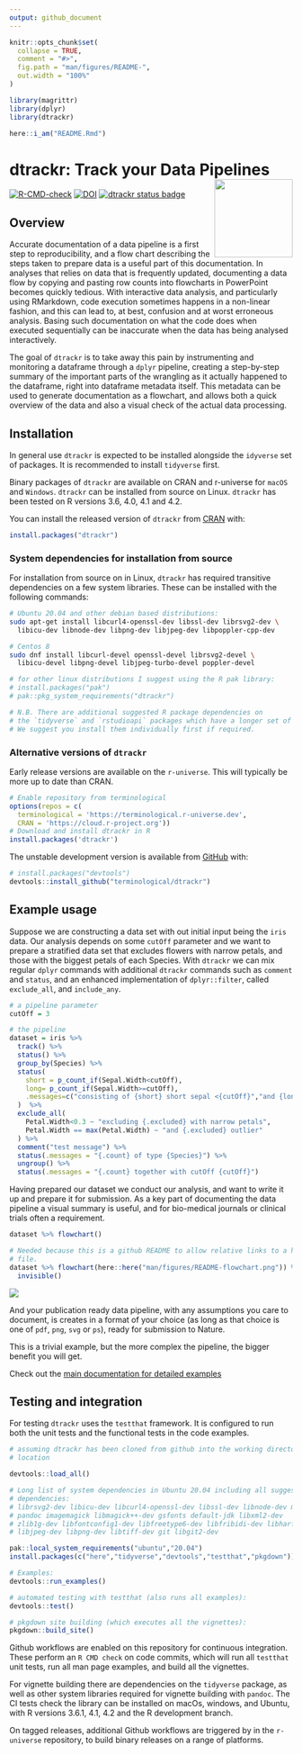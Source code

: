 ```yaml
---
output: github_document
---
```


```r
knitr::opts_chunk$set(
  collapse = TRUE,
  comment = "#>",
  fig.path = "man/figures/README-",
  out.width = "100%"
)

library(magrittr)
library(dplyr)
library(dtrackr)

here::i_am("README.Rmd")
```

# dtrackr: Track your Data Pipelines <a href='https://dplyr.tidyverse.org'><img src='man/figures/logo.png' align="right" height="139" /></a>

<!-- badges: start -->
[![R-CMD-check](https://github.com/terminological/dtrackr/workflows/R-CMD-check/badge.svg)](https://github.com/terminological/dtrackr/actions)
[![DOI](https://zenodo.org/badge/335974323.svg)](https://zenodo.org/badge/latestdoi/335974323)
[![dtrackr status badge](https://terminological.r-universe.dev/badges/dtrackr)](https://terminological.r-universe.dev)
<!-- [![DOI](https://joss.theoj.org/papers/10.21105/joss.04707/status.svg)](https://doi.org/) -->
<!-- badges: end -->

## Overview

Accurate documentation of a data pipeline is a first step to reproducibility,
and a flow chart describing the steps taken to prepare data is a useful part of 
this documentation. In analyses that relies on data that is frequently updated,
documenting a data flow by copying and pasting row counts into flowcharts in
PowerPoint becomes quickly tedious. With interactive data analysis, and
particularly using RMarkdown, code execution sometimes happens in a non-linear
fashion, and this can lead to, at best, confusion and at worst erroneous
analysis. Basing such documentation on what the code does when executed
sequentially can be inaccurate when the data has being analysed interactively.

The goal of `dtrackr` is to take away this pain by instrumenting and monitoring
a dataframe through a `dplyr` pipeline, creating a step-by-step summary of the
important parts of the wrangling as it actually happened to the dataframe, right
into dataframe metadata itself. This metadata can be used to generate
documentation as a flowchart, and allows both a quick overview of the data and
also a visual check of the actual data processing.

## Installation

In general use `dtrackr` is expected to be installed alongside the `idyverse`
set of packages. It is recommended to install `tidyverse` first.

Binary packages of `dtrackr` are available on CRAN and r-universe for `macOS` 
and `Windows`. `dtrackr` can be installed from source on Linux. `dtrackr` has 
been tested on R versions 3.6, 4.0, 4.1 and 4.2. 

You can install the released version of `dtrackr` from [CRAN](https://CRAN.R-project.org) with:

``` r
install.packages("dtrackr")
```

### System dependencies for installation from source

For installation from source on in Linux, `dtrackr` has required transitive dependencies on 
a few system libraries. These can be installed with the following commands:

```BASH
# Ubuntu 20.04 and other debian based distributions:
sudo apt-get install libcurl4-openssl-dev libssl-dev librsvg2-dev \
  libicu-dev libnode-dev libpng-dev libjpeg-dev libpoppler-cpp-dev

# Centos 8
sudo dnf install libcurl-devel openssl-devel librsvg2-devel \
  libicu-devel libpng-devel libjpeg-turbo-devel poppler-devel

# for other linux distributions I suggest using the R pak library:
# install.packages("pak")
# pak::pkg_system_requirements("dtrackr")

# N.B. There are additional suggested R package dependencies on 
# the `tidyverse` and `rstudioapi` packages which have a longer set of dependencies. 
# We suggest you install them individually first if required.
```

### Alternative versions of `dtrackr`

Early release versions are available on the `r-universe`. This will typically
be more up to date than CRAN.

```r
# Enable repository from terminological
options(repos = c(
  terminological = 'https://terminological.r-universe.dev',
  CRAN = 'https://cloud.r-project.org'))
# Download and install dtrackr in R
install.packages('dtrackr')
```

The unstable development version is available from [GitHub](https://github.com/) with:

``` r
# install.packages("devtools")
devtools::install_github("terminological/dtrackr")
```

## Example usage

Suppose we are constructing a data set with out initial input being the `iris`
data. Our analysis depends on some `cutOff` parameter and we want to prepare a
stratified data set that excludes flowers with narrow petals, and those with the
biggest petals of each Species. With `dtrackr` we can mix regular `dplyr`
commands with additional `dtrackr` commands such as `comment` and `status`, and
an enhanced implementation of `dplyr::filter`, called `exclude_all`, and
`include_any`.

```r
# a pipeline parameter
cutOff = 3

# the pipeline
dataset = iris %>% 
  track() %>%
  status() %>%
  group_by(Species) %>%
  status(
    short = p_count_if(Sepal.Width<cutOff), 
    long= p_count_if(Sepal.Width>=cutOff), 
    .messages=c("consisting of {short} short sepal <{cutOff}","and {long} long sepal >={cutOff}")
  )  %>%
  exclude_all(
    Petal.Width<0.3 ~ "excluding {.excluded} with narrow petals",
    Petal.Width == max(Petal.Width) ~ "and {.excluded} outlier"
  ) %>%
  comment("test message") %>%
  status(.messages = "{.count} of type {Species}") %>%
  ungroup() %>%
  status(.messages = "{.count} together with cutOff {cutOff}") 
```

Having prepared our dataset we conduct our analysis, and want to write it up and
prepare it for submission. As a key part of documenting the data pipeline a 
visual summary is useful, and for bio-medical journals or clinical trials often 
a requirement. 


```R
dataset %>% flowchart()
```

```r
# Needed because this is a github README to allow relative links to a hosted
# file.
dataset %>% flowchart(here::here("man/figures/README-flowchart.png")) %>%
  invisible()
```

![](man/figures/README-flowchart.png?raw=true)

And your publication ready data pipeline, with any assumptions you care to
document, is creates in a format of your choice (as long as that choice is one
of `pdf`, `png`, `svg` or `ps`), ready for submission to Nature.

This is a trivial example, but the more complex the pipeline, the bigger 
benefit you will get. 

Check out the [main documentation for detailed examples](https://terminological.github.io/dtrackr/)

## Testing and integration

For testing `dtrackr` uses the `testthat` framework. It is configured to run both
the unit tests and the functional tests in the code examples.

```R
# assuming dtrackr has been cloned from github into the working directory 
# location

devtools::load_all()

# Long list of system dependencies in Ubuntu 20.04 including all suggested 
# dependencies:
# librsvg2-dev libicu-dev libcurl4-openssl-dev libssl-dev libnode-dev make 
# pandoc imagemagick libmagick++-dev gsfonts default-jdk libxml2-dev 
# zlib1g-dev libfontconfig1-dev libfreetype6-dev libfribidi-dev libharfbuzz-dev 
# libjpeg-dev libpng-dev libtiff-dev git libgit2-dev

pak::local_system_requirements("ubuntu","20.04")
install.packages(c("here","tidyverse","devtools","testthat","pkgdown"))

# Examples:
devtools::run_examples()

# automated testing with testthat (also runs all examples):
devtools::test()

# pkgdown site building (which executes all the vignettes):
pkgdown::build_site()
```

Github workflows are enabled on this repository for continuous integration. 
These perform an `R CMD check` on code commits, which will run all `testthat`
unit tests, run all man page examples, and build all the vignettes.

For vignette building there are dependencies on the `tidyverse` package, 
as well as other system libraries required for vignette building with `pandoc`.
The CI tests check the library can be installed on macOs, windows, and Ubuntu, 
with R versions 3.6.1, 4.1, 4.2 and the R development branch.

On tagged releases, additional Github workflows are triggered by in the 
`r-universe` repository, to build binary releases on a range of platforms.
